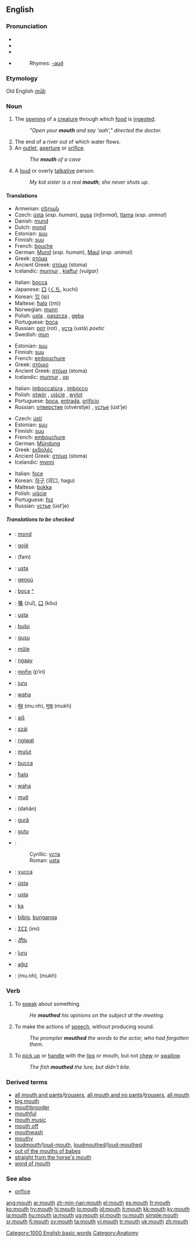 {{wikipediapar|Mouth}}
==English==

{{rank|boys|joy|green|681|mouth|generally|ago|easily}}

===Pronunciation===
*{{AHD|mouth}}
*{{IPA|/maʊθ/}}
*{{SAMPA|/maUT/}}
*{{audio|en-us-mouth.ogg|Audio (US)}}
*:Rhymes: [[Rhymes:English:-aʊð|-aʊð]]

===Etymology===
Old English ''[[mūþ]]''

===Noun===
{{en-noun}}
# {{anatomy}} The [[opening]] of a [[creature]] through which [[food]] is [[ingest]]ed.
#:''"Open your '''mouth''' and say 'aah'," directed the doctor.''
# The end of a river out of which water flows.
# An [[outlet]], [[aperture]] or [[orifice]].
#: ''The '''mouth''' of a cave''
# {{slang}} A [[loud]] or overly [[talkative]] person.
#:''My kid sister is a real '''mouth'''; she never shuts up.''

====Translations====
{{trans-top|the opening of an animal through which food is ingested}}
* Armenian: [[բերան]]
*Czech: [[ústa]] {{p}} (''esp. human''), [[pusa]] {{f}} (''informal''), [[tlama]] {{f}} (''esp. animal'')
*Danish: [[mund]] {{c}}
*Dutch: [[mond]] {{m}}
*Estonian: [[suu]]
*Finnish: [[suu]]
*French: [[bouche]] {{f}}
*German: [[Mund]] {{m}} (''esp. human''), [[Maul]] {{n}} (''esp. animal'')
*Greek: [[στόμα]] {{n}}
*Ancient Greek: [[στόμα]] (stoma) {{n}}
*Icelandic: [[munnur]] {{m}}, [[kjaftur]] ''(vulgar)'' {{m}}
{{trans-mid}}
*Italian: [[bocca]] {{f}}
*Japanese: [[口]] ([[くち]], kuchi)
*Korean: [[입]] (ip)
*Maltese: [[ħalq]] ((m))
*Norwegian: [[munn]] {{m}}
*Polish: [[usta]] {{npl}}, [[paszcza]] {{f}}, [[gęba]] {{f}} 
*Portuguese: [[boca]] {{f}}
*Russian: [[рот]] (rot) {{m}}, [[уста]] (ustá) {{p}} ''poetic''
*Swedish: [[mun#Swedish|mun]] {{m}}
{{trans-bottom}}

{{trans-top|an outlet, aperture or orifice}}
*Estonian: [[suu]]
*Finnish: [[suu]]
*French: [[embouchure]] {{f}}
*Greek: [[στόμιο]] {{n}}
*Ancient Greek: [[στόμα]] (stoma) {{n}}
*Icelandic: [[munnur]] {{m}}, [[op]] {{n}}
{{trans-mid}}
*Italian: [[imboccatùra]] {{f}}, [[imbócco]] {{m}}
*Polish: [[otwór]] {{m}}, [[ujście]] {{n}}, [[wylot]] {{m}}
*Portuguese: [[boca]], [[entrada]], [[orifício]] {{f}}
*Russian: [[отверстие]] (otvérstije) {{n}}, [[устье]] (úst’je) {{n}}
{{trans-bottom}}

{{trans-top|the end of a river out of which water flows}}
*Czech: [[ústí]] {{n}}
*Estonian: [[suu]]
*Finnish: [[suu]]
*French: [[embouchure]] {{f}}
*German: [[Mündung]] {{f}}
*Greek: [[εκβολές]] {{f}} {{p}}
*Ancient Greek: [[στόμα]] (stoma) {{n}}
*Icelandic: [[mynni]] {{n}}
{{trans-mid}}
*Italian: [[foce]] {{f}}
*Korean: [[하구]] (河口, hagu)
*Maltese: [[bokka]] {{f}}
*Polish: [[ujście]] {{n}}
*Portuguese: [[foz]] {{f}}
*Russian: [[устье]] (úst’je) {{n}}
{{trans-bottom}}

=====Translations to be checked=====
{{checktrans}}
{{trans-top|Translations to be checked}}
*{{ttbc|Afrikaans}}: [[mond]]
*{{ttbc|Albanian}}: [[gojë]] {{f}}
*{{ttbc|Arabic}}: {{ARchar|[[فم]]}} (fam)
*{{ttbc|Bosnian}}: [[usta#Bosnian|usta]] {{npl}}
*{{ttbc|Breton}}: [[genoù]] {{m}}
*{{ttbc|Catalan}}: [[boca]] {{f}} [[:ca:boca|^]]
*{{ttbc|Chinese}}: [[嘴]] (zuǐ), [[口]] (kǒu)
*{{ttbc|Croatian}}: [[usta#Croatian|usta]] {{npl}}
*{{ttbc|Esperanto}}: [[buŝo]]
*{{ttbc|Fijian}}: [[gusu]]
*{{ttbc|Frisian}}: [[mûle]]
*{{ttbc|Gamilaraay}}: [[ngaay]]
*{{ttbc|Georgian}}: [[ფირი]] (p‘iri)
*{{ttbc|Guaraní}}: [[juru]]
*{{ttbc|Hawaiian}}: [[waha]]
*{{ttbc|Hindi}}: [[मुंह]] (mu.nh), [[मुख]] (mukh)
*{{ttbc|Hittite}}: [[aiš]] {{n}}
*{{ttbc|Hungarian}}: [[száj]]
*{{ttbc|Ilocano}}: [[ngiwat]]
*{{ttbc|Indonesian}}: [[mulut]]
{{trans-mid}}
*{{ttbc|Interlingua}}: [[bucca]]
*{{ttbc|Maltese}}: [[ħalq]]
*{{ttbc|Maori}}: [[waha]]
*{{ttbc|Old English}}: [[muð]] {{m}}
*{{ttbc|Persian}}: {{FAchar|[[دهان]]}} (dahân)
*{{ttbc|Romanian}}: [[gură]] {{f}}
*{{ttbc|Samoan}}: [[gutu]]
*{{ttbc|Serbian}}:
*:Cyrillic: [[уста#Serbian|уста]] {{npl}}
*:Roman: [[usta#Serbian|usta]] {{npl}}
*{{ttbc|Sicilian}}: [[vucca]] {{f}}
*{{ttbc|Slovak}}: [[ústa]] {{p}}
*{{ttbc|Slovene}}: [[usta]] {{npl}}
*{{ttbc|Sumerian}}: [[ka#Sumerian|ka]]
*{{ttbc|Tagalog}}: [[bibig]], [[bunganga]]
*{{ttbc|Tamazight}}: [[ⵉⵎⵉ]] (imi) {{m}}
*{{ttbc|Telugu}}: [[నోరు]]
*{{ttbc|Tupinambá}}: [[îuru]]
*{{ttbc|Turkish}}: [[ağız]]
*{{ttbc|Urdu}}: {{URchar|[[منہ]]}} (mu.nh), {{URchar|[[مکھ]]}} (mukh)
{{trans-bottom}}

===Verb===
{{en-verb}}

# {{transitive}} To [[speak]] about something.
#:''He '''mouthed''' his opinions on the subject at the meeting.''
# {{transitive}} To make the actions of [[speech]], without producing sound.
#:''The prompter '''mouthed''' the words to the actor, who had forgotten them.''
# {{transitive}} To [[pick up]] or [[handle]] with the [[lips]] or mouth, but not [[chew]] or [[swallow]].
#:''The fish '''mouthed''' the lure, but didn't bite.''

===Derived terms===
*[[all mouth and pants]]/[[all mouth and trousers|trousers]], [[all mouth and no pants]]/[[all mouth and no trousers|trousers]], [[all mouth]]
*[[big mouth]]
*[[mouthbrooder]]
*[[mouthful]]
*[[mouth music]]
*[[mouth off]]
*[[mouthwash]]
*[[mouthy]]
*[[loudmouth]]/[[loud-mouth]], [[loudmouthed]]/[[loud-mouthed]]
*[[out of the mouths of babes]]
*[[straight from the horse's mouth]]
*[[word of mouth]]

===See also===
*[[orifice]]

[[Category:1000 English basic words]]
[[Category:Anatomy]]

[[ang:mouth]]
[[ar:mouth]]
[[zh-min-nan:mouth]]
[[el:mouth]]
[[es:mouth]]
[[fr:mouth]]
[[ko:mouth]]
[[hy:mouth]]
[[hi:mouth]]
[[io:mouth]]
[[id:mouth]]
[[it:mouth]]
[[kk:mouth]]
[[ky:mouth]]
[[la:mouth]]
[[hu:mouth]]
[[ja:mouth]]
[[ug:mouth]]
[[pl:mouth]]
[[ru:mouth]]
[[simple:mouth]]
[[sr:mouth]]
[[fi:mouth]]
[[sv:mouth]]
[[ta:mouth]]
[[vi:mouth]]
[[tr:mouth]]
[[uk:mouth]]
[[zh:mouth]]